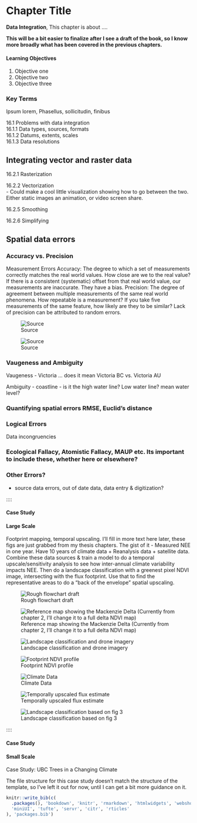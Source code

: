 # Chapter Title {#data-integration}

**Data Integration**, This chapter is about ....


**This will be a bit easier to finalize after I see a draft of the book, so I know more broadly what has been covered in the previous chapters.**

:::: {.box-content .learning-objectives-content}

::: {.box-title .learning-objectives-top}
#### Learning Objectives {-}
::: 

1. Objective one
2. Objective two
3. Objective three

::::

### Key Terms {-}

Ipsum lorem, Phasellus, sollicitudin, finibus


16.1  Problems with data integration    
16.1.1  Data types, sources, formats    
16.1.2  Datums, extents, scales   
16.1.3  Data resolutions    

##  Integrating vector and raster data

16.2.1  Rasterization   

16.2.2  Vectorization   
 - Could make a cool little visualization showing how to go between the two.  Either static images an animation, or video screen share.

16.2.5  Smoothing   

16.2.6  Simplifying   


##  Spatial data errors   

###  Accuracy vs. Precision   
Measurement Errors
Accuracy:
The degree to which a set of measurements correctly matches the real world values.  How close are we to the real value?
If there is a consistent (systematic) offset from that real world value, our measurements are inaccurate. They have a bias.
Precision:
The degree of agreement between multiple measurements of the same real world phenomena. How repeatable is a measurement? 
If you take five measurements of the same feature, how likely are they to be similar?  Lack of precision can be attributed to random errors.

![Source](images/16-accuracy-vs-precision.png){.center}

![Source](images/16-accuracy-vs-precision2.png){.center}

### Vaugeness and Ambiguity
Vaugeness - Victoria ... does it mean Victoria BC vs. Victoria AU

Ambiguity - coastline - is it the high water line? Low water line? mean water level?

###  Quantifying spatial errors    RMSE, Euclid's distance



### Logical Errors

Data incongruencies

### Ecological Fallacy, Atomistic Fallacy, MAUP etc.  Its important to include these, whether here or elsewhere?

### Other Errors?
- source data errors, out of date data, data entry & digitization?

::::


:::: {.box-content .case-study-content}

::: {.box-title .case-study-top}
#### Case Study {-}
:::

#### Large Scale {#box-text -}

<p id="box-text">Footprint mapping, temporal upscaling.  I'll fill in more text here later, these figs are just grabbed from my thesis chapters.  The gist of it - Measured NEE in one year.  Have 10 years of climate data + Reanalysis data + satellite data.  Combine these data sources & train a model to do a temporal upscale/sensitivity analysis to see how inter-annual climate variability impacts NEE.  Then do a landscape classification with a greenest pixel NDVI image, intersecting with the flux footprint.  Use that to find the representative areas to do a "back of the envelope" spatial upscaling. </p>

![Rough flowchart draft](images/16-flux-upscaling-estiamte.png){.center}


![Reference map showing the Mackenzie Delta (Currently from chapter 2, I'll change it to a full delta NDVI map) ](images/16-fig1.jpg){.center}

![Landscape classification and drone imagery](images/16-fig2.jpg){.center}

![Footprint NDVI profile](images/16-fig3.jpg){.center}

![Climate Data](images/16-fig4.jpg){.center}

![Temporally upscaled flux estimate](images/16-fig5.jpg){.center}

![Landscape classification based on fig 3](images/16-fig6.jpg){.center}



::::





::::


:::: {.box-content .case-study-content}

::: {.box-title .case-study-top}
#### Case Study {-}
:::

#### Small Scale {#box-text -}

<p id="box-text">Case Study: UBC Trees in a Changing Climate</p>



<p id="box-text">The file structure for this case study doesn't match the structure of the template, so I've left it out for now, until I can get a bit more guidance on it.</p>

::::


```r
knitr::write_bib(c(
  .packages(), 'bookdown', 'knitr', 'rmarkdown', 'htmlwidgets', 'webshot', 'DT',
  'miniUI', 'tufte', 'servr', 'citr', 'rticles'
), 'packages.bib')
```
